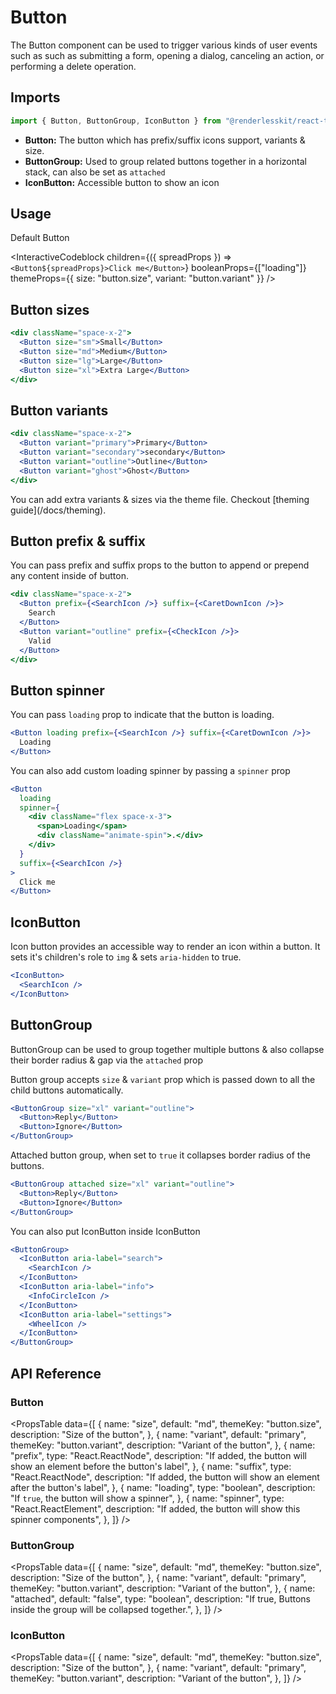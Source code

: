 
# Button

The Button component can be used to trigger various kinds of user events such as
such as submitting a form, opening a dialog, canceling an action, or performing
a delete operation.

<ComponentLinks github="button" theme="button" story="primitives-button" />

## Imports

```jsx
import { Button, ButtonGroup, IconButton } from "@renderlesskit/react-tailwind";
```

- **Button:** The button which has prefix/suffix icons support, variants & size.
- **ButtonGroup:** Used to group related buttons together in a horizontal stack,
  can also be set as `attached`
- **IconButton:** Accessible button to show an icon

## Usage

Default Button

<InteractiveCodeblock
  children={({ spreadProps }) => `<Button${spreadProps}>Click me</Button>`}
  booleanProps={["loading"]}
  themeProps={{ size: "button.size", variant: "button.variant" }}
/>

## Button sizes

```jsx live
<div className="space-x-2">
  <Button size="sm">Small</Button>
  <Button size="md">Medium</Button>
  <Button size="lg">Large</Button>
  <Button size="xl">Extra Large</Button>
</div>
```

## Button variants

```jsx live
<div className="space-x-2">
  <Button variant="primary">Primary</Button>
  <Button variant="secondary">secondary</Button>
  <Button variant="outline">Outline</Button>
  <Button variant="ghost">Ghost</Button>
</div>
```

<Callout>
  You can add extra variants & sizes via the theme file. Checkout [theming
  guide](/docs/theming).
</Callout>

## Button prefix & suffix

You can pass prefix and suffix props to the button to append or prepend any
content inside of button.

```jsx live
<div className="space-x-2">
  <Button prefix={<SearchIcon />} suffix={<CaretDownIcon />}>
    Search
  </Button>
  <Button variant="outline" prefix={<CheckIcon />}>
    Valid
  </Button>
</div>
```

## Button spinner

You can pass `loading` prop to indicate that the button is loading.

```jsx live
<Button loading prefix={<SearchIcon />} suffix={<CaretDownIcon />}>
  Loading
</Button>
```

You can also add custom loading spinner by passing a `spinner` prop

```jsx live
<Button
  loading
  spinner={
    <div className="flex space-x-3">
      <span>Loading</span>
      <div className="animate-spin">.</div>
    </div>
  }
  suffix={<SearchIcon />}
>
  Click me
</Button>
```

## IconButton

Icon button provides an accessible way to render an icon within a button. It
sets it's children's role to `img` & sets `aria-hidden` to true.

```jsx live
<IconButton>
  <SearchIcon />
</IconButton>
```

## ButtonGroup

ButtonGroup can be used to group together multiple buttons & also collapse their
border radius & gap via the `attached` prop

Button group accepts `size` & `variant` prop which is passed down to all the
child buttons automatically.

```jsx live
<ButtonGroup size="xl" variant="outline">
  <Button>Reply</Button>
  <Button>Ignore</Button>
</ButtonGroup>
```

Attached button group, when set to `true` it collapses border radius of the
buttons.

```jsx live
<ButtonGroup attached size="xl" variant="outline">
  <Button>Reply</Button>
  <Button>Ignore</Button>
</ButtonGroup>
```

You can also put IconButton inside IconButton

```jsx live
<ButtonGroup>
  <IconButton aria-label="search">
    <SearchIcon />
  </IconButton>
  <IconButton aria-label="info">
    <InfoCircleIcon />
  </IconButton>
  <IconButton aria-label="settings">
    <WheelIcon />
  </IconButton>
</ButtonGroup>
```

## API Reference

### Button

<PropsTable
  data={[
    {
      name: "size",
      default: "md",
      themeKey: "button.size",
      description: "Size of the button",
    },
    {
      name: "variant",
      default: "primary",
      themeKey: "button.variant",
      description: "Variant of the button",
    },
    {
      name: "prefix",
      type: "React.ReactNode",
      description:
        "If added, the button will show an element before the button's label",
    },
    {
      name: "suffix",
      type: "React.ReactNode",
      description:
        "If added, the button will show an element after the button's label",
    },
    {
      name: "loading",
      type: "boolean",
      description: "If `true`, the button will show a spinner",
    },
    {
      name: "spinner",
      type: "React.ReactElement",
      description: "If added, the button will show this spinner components",
    },
  ]}
/>

### ButtonGroup

<PropsTable
  data={[
    {
      name: "size",
      default: "md",
      themeKey: "button.size",
      description: "Size of the button",
    },
    {
      name: "variant",
      default: "primary",
      themeKey: "button.variant",
      description: "Variant of the button",
    },
    {
      name: "attached",
      default: "false",
      type: "boolean",
      description:
        "If true, Buttons inside the group will be collapsed together.",
    },
  ]}
/>

### IconButton

<PropsTable
  data={[
    {
      name: "size",
      default: "md",
      themeKey: "button.size",
      description: "Size of the button",
    },
    {
      name: "variant",
      default: "primary",
      themeKey: "button.variant",
      description: "Variant of the button",
    },
  ]}
/>
